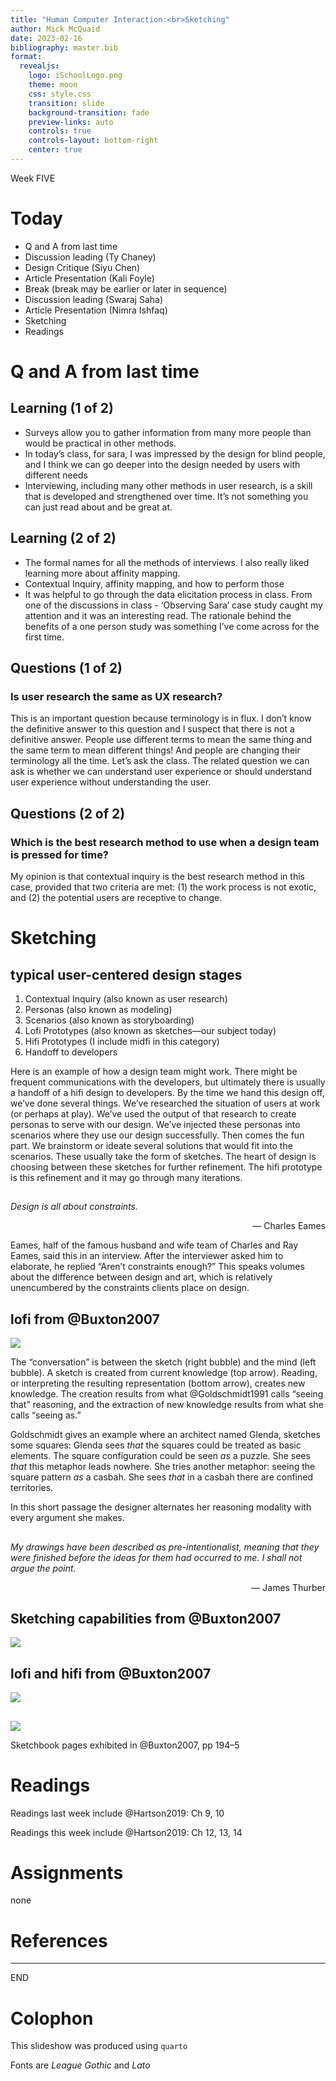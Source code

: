 ```yaml
---
title: "Human Computer Interaction:<br>Sketching"
author: Mick McQuaid
date: 2023-02-16
bibliography: master.bib
format:
  revealjs:
    logo: iSchoolLogo.png
    theme: moon
    css: style.css
    transition: slide
    background-transition: fade
    preview-links: auto
    controls: true
    controls-layout: bottom-right
    center: true
---
```


::: {.r-fit-text}
Week FIVE
:::

# Today

- Q and A from last time
- Discussion leading (Ty Chaney)
- Design Critique (Siyu Chen)
- Article Presentation (Kali Foyle)
- Break (break may be earlier or later in sequence)
- Discussion leading (Swaraj Saha)
- Article Presentation (Nimra Ishfaq)
- Sketching
- Readings

# Q and A from last time

## Learning (1 of 2)

- Surveys allow you to gather information from many more people than would be practical in other methods.
- In today's class, for sara, I was impressed by the design for blind people, and I think we can go deeper into the design needed by users with different needs
- Interviewing, including many other methods in user research, is a skill that is developed and strengthened over time. It's not something you can just read about and be great at.

## Learning (2 of 2)
- The formal names for all the methods of interviews. I also really liked learning more about affinity mapping.
- Contextual Inquiry, affinity mapping, and how to perform those
- It was helpful to go through the data elicitation process in class. From one of the discussions in class - 'Observing Sara' case study caught my attention and it was an interesting read. The rationale behind the benefits of a one person study was something I've come across for the first time.


## Questions (1 of 2)

### Is user research the same as UX research?
This is an important question because terminology is in flux. I don't know the definitive answer to this question and I suspect that there is not a definitive answer. People use different terms to mean the same thing and the same term to mean different things! And people are changing their terminology all the time. Let's ask the class. The related question we can ask is whether we can understand user experience or should understand user experience without understanding the user.

## Questions (2 of 2)

### Which is the best research method to use when a design team is pressed for time?
My opinion is that contextual inquiry is the best research method in this case, provided that two criteria are met: (1) the work process is not exotic, and (2) the potential users are receptive to change.

# Sketching

## typical user-centered design stages
1. Contextual Inquiry (also known as user research)
2. Personas (also known as modeling)
3. Scenarios (also known as storyboarding)
4. Lofi Prototypes (also known as sketches---our subject today)
5. Hifi Prototypes (I include midfi in this category)
6. Handoff to developers

::: {.notes}
Here is an example of how a design team might work. There might be frequent communications with the developers, but ultimately there is usually a handoff of a hifi design to developers. By the time we hand this design off, we've done several things. We've researched the situation of users at work (or perhaps at play). We've used the output of that research to create personas to serve with our design. We've injected these personas into scenarios where they use our design successfully. Then comes the fun part. We brainstorm or ideate several solutions that would fit into the scenarios. These usually take the form of sketches. The heart of design is choosing between these sketches for further refinement. The hifi prototype is this refinement and it may go through many iterations.
:::

##
*Design is all about constraints.*

::: {style="text-align: right"}
--- Charles Eames
:::

::: {.notes}
Eames, half of the famous husband and wife team of Charles and Ray Eames, said this in an interview. After the interviewer asked him to elaborate, he replied "Aren't constraints enough?" This speaks volumes about the difference between design and art, which is relatively unencumbered by the constraints clients place on design.
:::

## lofi from @Buxton2007
![](fiConversation.png)

::: {.notes}
The “conversation” is between the sketch (right bubble) and the mind (left
bubble). A sketch is created from current knowledge (top arrow). Reading,
or interpreting the resulting representation (bottom arrow), creates new
knowledge. The creation results from what @Goldschmidt1991 calls “seeing
that” reasoning, and the extraction of new knowledge results from what
she calls “seeing as.”

Goldschmidt gives an example where an architect named Glenda, sketches some squares:
Glenda sees *that* the squares could be treated as basic elements.
The square configuration could be seen *as* a puzzle.
She sees *that* this metaphor leads nowhere.
She tries another metaphor: seeing the square pattern *as* a casbah.
She sees *that* in a casbah there are confined territories.

In this short passage the designer alternates her reasoning modality with every argument she makes.
:::

##

*My drawings have been described as pre-intentionalist, meaning that they were finished before the
ideas for them had occurred to me. I shall not argue the point.*

::: {style="text-align: right"}
--- James Thurber
:::

## Sketching capabilities from @Buxton2007
![](fiHouses.png)

## lofi and hifi from @Buxton2007
![](fiSketchPrototype.png)

##
![](fiSketchbook.png)

::: {.notes}
Sketchbook pages exhibited in  @Buxton2007, pp 194--5
:::


# Readings

Readings last week include @Hartson2019: Ch 9, 10

Readings this week include @Hartson2019: Ch 12, 13, 14

# Assignments
none

# References

::: {#refs}
:::

---

::: {.r-fit-text}
END
:::

# Colophon

This slideshow was produced using `quarto`

Fonts are *League Gothic* and *Lato*

